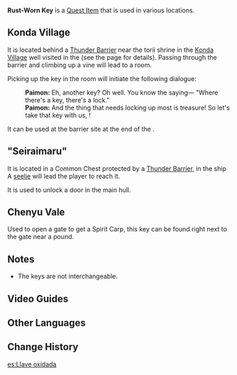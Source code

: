 {{Item Infobox
|id           = 100864;101583;120854
|type         = Quest Items
|description  = '''Konda Village:'''<br>An old key found at the bottom of the Konda Village Well.<br>It is said that "where there's a key, there's a lock." Who knows where the lock for this key is...<br>'''"Seiraimaru":'''<br>A rusted key. Who knows how long it has been here...<br>'''Chenyu Vale:'''<br>Although this key, which you found in Chenyu Vale, is covered in rust, it looks like it can still be used...
|image        = Item Black Key.png
|source1      = Found in Konda Village's Well
|source2      = Found in "Seiraimaru"
}}
'''Rust-Worn Key''' is a [[Quest Item]] that is used in various locations.

==Konda Village==
It is located behind a [[Thunder Barrier]] near the torii shrine in the [[Konda Village]] well visited in the {{Quest|A Strange Story in Konda}} (see the page for details). Passing through the barrier and climbing up a vine will lead to a room.

Picking up the key in the room will initiate the following dialogue:
{{Dialogue Start}}
:'''Paimon:''' Eh, another key? Oh well. You know the saying&mdash; "Where there's a key, there's a lock."
:'''Paimon:''' And the thing that needs locking up most is treasure! So let's take that key with us, {{Traveler}}<!--username-->!
{{Dialogue End}}

It can be used at the barrier site at the end of the {{Quest|Sacrificial Offering}}.

=="Seiraimaru"==
It is located in a Common Chest protected by a [[Thunder Barrier]], in the ship {{LL|"Seiraimaru"|.}} A [[seelie]] will lead the player to reach it.

It is used to unlock a door in the main hull.

==Chenyu Vale==
Used to open a gate to get a Spirit Carp, this key can be found right next to the gate near a pound.

==Notes==
*The keys are not interchangeable.
<!--
==Gallery==-->

==Video Guides==
{{EVT
|video1   = https://youtu.be/xly6b0C7K-w
|caption1 = Rust-Worn Key Locations
}}

==Other Languages==
{{Other Languages
|en      = Rust-Worn Key
|zhs     = 锈蚀的钥匙
|zhs_rm  = Xiùshí de Yàoshi
|zht     = 鏽蝕的鑰匙
|zht_rm  = Xiùshí de Yàoshi
|zh_tl   = Rust-Worn Key
|ja      = 錆びた鍵
|ja_rm   = Sabita Kagi
|ja_tl   = Rusted Key
|ko      = 부식된 열쇠
|ko_tl   = Corroded Key
|es      = Llave oxidada
|es_tl   = Rusty Key
|fr      = Clé usée par la rouille
|fr_tl   = Rust-Worn Key
|ru      = Ржавый ключ
|ru_tl   = Rusty Key
|th      = กุญแจขึ้นสนิม
|th_rm   = 
|th_tl   = 
|vi      = Chìa Khóa Gỉ Sét
|vi_tl   = 
|de      = Verrosteter Schlüssel
|de_tl   = Rusty Key
|id      = Kunci Berkarat
|id_tl   = Rusty Key
|pt      = Chave Enferrujada
|pt_tl   = 
|tr      = Paslı Anahtar
|tr_tl   = 
|it      = Chiave arrugginita
|it_tl   = 
}}

==Change History==
{{Change History|2.0}}

[[es:Llave oxidada]]